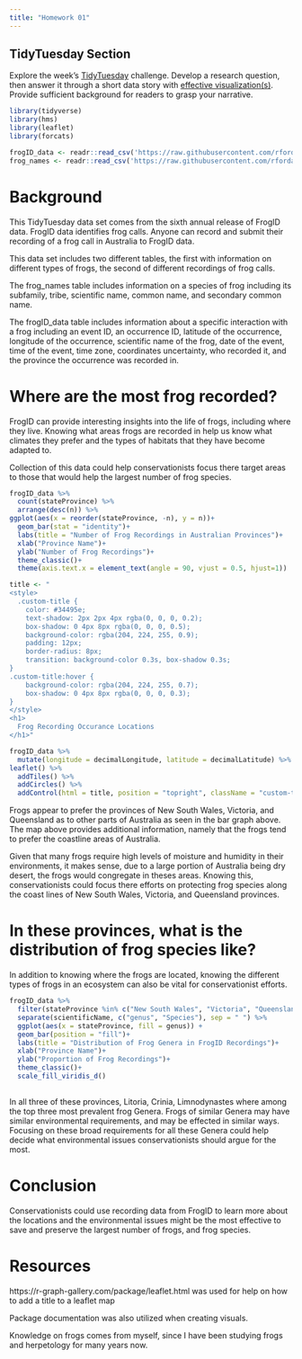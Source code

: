 ```yaml
---
title: "Homework 01"
---
```



## TidyTuesday Section

Explore the week's [TidyTuesday](https://github.com/rfordatascience/tidytuesday) challenge. Develop a research question, then answer it through a short data story with [effective visualization(s)]({{< var effective-viz-url >}}).  Provide sufficient background for readers to grasp your narrative.

```r
library(tidyverse)
library(hms)
library(leaflet)
library(forcats)
```


```r
frogID_data <- readr::read_csv('https://raw.githubusercontent.com/rfordatascience/tidytuesday/main/data/2025/2025-09-02/frogID_data.csv')
frog_names <- readr::read_csv('https://raw.githubusercontent.com/rfordatascience/tidytuesday/main/data/2025/2025-09-02/frog_names.csv')
```

# Background
This TidyTuesday data set comes from the sixth annual release of FrogID data. FrogID data identifies frog calls. Anyone can record and submit their recording of a frog call in Australia to FrogID data.


This data set includes two different tables, the first with information on different types of frogs, the second of different recordings of frog calls.


The frog_names table includes information on a species of frog including its subfamily, tribe, scientific name, common name, and secondary common name.


The frogID_data table includes information about a specific interaction with a frog including an event ID, an occurrence ID, latitude of the occurrence, longitude of the occurrence, scientific name of the frog, date of the event, time of the event, time zone, coordinates uncertainty, who recorded it, and the province the occurrence was recorded in. 


# Where are the most frog recorded?

FrogID can provide interesting insights into the life of frogs, including where they live. Knowing what areas frogs are recorded in help us know what climates they prefer and the types of habitats that they have become adapted to. 


Collection of this data could help conservationists focus there target areas to those that would help the largest number of frog species.


```r
frogID_data %>% 
  count(stateProvince) %>% 
  arrange(desc(n)) %>% 
ggplot(aes(x = reorder(stateProvince, -n), y = n))+
  geom_bar(stat = "identity")+
  labs(title = "Number of Frog Recordings in Australian Provinces")+
  xlab("Province Name")+
  ylab("Number of Frog Recordings")+
  theme_classic()+
  theme(axis.text.x = element_text(angle = 90, vjust = 0.5, hjust=1))
```

```r
title <- "
<style>
  .custom-title {
    color: #34495e;
    text-shadow: 2px 2px 4px rgba(0, 0, 0, 0.2);
    box-shadow: 0 4px 8px rgba(0, 0, 0, 0.5);
    background-color: rgba(204, 224, 255, 0.9);
    padding: 12px;
    border-radius: 8px;
    transition: background-color 0.3s, box-shadow 0.3s;
}
.custom-title:hover {
    background-color: rgba(204, 224, 255, 0.7);
    box-shadow: 0 4px 8px rgba(0, 0, 0, 0.3);
}
</style>
<h1>
  Frog Recording Occurance Locations
</h1>"

frogID_data %>%
  mutate(longitude = decimalLongitude, latitude = decimalLatitude) %>% 
leaflet() %>% 
  addTiles() %>% 
  addCircles() %>% 
  addControl(html = title, position = "topright", className = "custom-title") 
```



Frogs appear to prefer the provinces of New South Wales, Victoria, and Queensland as to other parts of Australia as seen in the bar graph above. The map above provides additional information, namely that the frogs tend to prefer the coastline areas of Australia.


Given that many frogs require high levels of moisture and humidity in their environments, it makes sense, due to a large portion of Australia being dry desert, the frogs would congregate in theses areas. Knowing this, conservationists could focus there efforts on protecting frog species along the coast lines of New South Wales, Victoria, and Queensland provinces.


# In these provinces, what is the distribution of frog species like?

In addition to knowing where the frogs are located, knowing the different types of frogs in an ecosystem can also be vital for conservationist efforts.

```r
frogID_data %>% 
  filter(stateProvince %in% c("New South Wales", "Victoria", "Queensland" )) %>%
  separate(scientificName, c("genus", "Species"), sep = " ") %>% 
  ggplot(aes(x = stateProvince, fill = genus)) +
  geom_bar(position = "fill")+
  labs(title = "Distribution of Frog Genera in FrogID Recordings")+
  xlab("Province Name")+
  ylab("Proportion of Frog Recordings")+
  theme_classic()+
  scale_fill_viridis_d()
  
```


In all three of these provinces, Litoria, Crinia, Limnodynastes where among the top three most prevalent frog Genera. Frogs of similar Genera may have similar environmental requirements, and may be effected in similar ways. Focusing on these broad requirements for all these Genera could help decide what environmental issues conservationists should argue for the most.


# Conclusion


Conservationists could use recording data from FrogID to learn more about the locations and the environmental issues might be the most effective to save and preserve the largest number of frogs, and frog species.


# Resources

https://r-graph-gallery.com/package/leaflet.html was used for help on how to add a title to a leaflet map

Package documentation was also utilized when creating visuals.

Knowledge on frogs comes from myself, since I have been studying frogs and herpetology for many years now.
